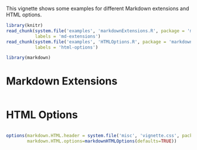 <!--
%\VignetteEngine{knitr}
%\VignetteIndexEntry{Some Markdown Examples}
-->

This vignette shows some examples for different Markdown extensions and HTML options.

```r
library(knitr)
read_chunk(system.file('examples', 'markdownExtensions.R', package = 'markdown'),
           labels = 'md-extensions')
read_chunk(system.file('examples', 'HTMLOptions.R', package = 'markdown'),
           labels = 'html-options')
```

```r
library(markdown)
```

# Markdown Extensions

```r
```

# HTML Options

```r
```


```r
options(markdown.HTML.header = system.file('misc', 'vignette.css', package='knitr'),
        markdown.HTML.options=markdownHTMLOptions(defaults=TRUE))
```
